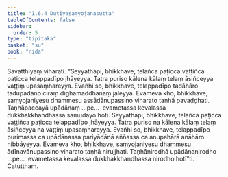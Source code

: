 ```yaml
---
title: "1.6.4 Dutiyasaṃyojanasutta"
tableOfContents: false
sidebar:
  order: 5
type: "tipitaka"
basket: "su"
book: "nida"
---
```



<DynamicBreadcrumb />

<Division number="54" book="nida" bookNo="12" page="313">

<Paragraph number="400" book="nida">
Sāvatthiyaṃ viharati. “Seyyathāpi, bhikkhave, telañca paṭicca vaṭṭiñca paṭicca telappadīpo jhāyeyya. Tatra puriso kālena kālaṃ telaṃ āsiñceyya vaṭṭiṃ upasaṃhareyya. Evañhi so, bhikkhave, telappadīpo tadāhāro tadupādāno ciraṃ dīghamaddhānaṃ jaleyya. Evameva kho, bhikkhave, saṃyojaniyesu dhammesu assādānupassino viharato taṇhā pavaḍḍhati. Taṇhāpaccayā upādānaṃ …pe…  evametassa kevalassa dukkhakkhandhassa samudayo hoti.
</Paragraph>

<Paragraph number="401" book="nida">
Seyyathāpi, bhikkhave, telañca paṭicca vaṭṭiñca paṭicca telappadīpo jhāyeyya. Tatra puriso na kālena kālaṃ telaṃ āsiñceyya na vaṭṭiṃ upasaṃhareyya. Evañhi so, bhikkhave, telappadīpo purimassa ca upādānassa pariyādānā aññassa ca anupahārā anāhāro nibbāyeyya. Evameva kho, bhikkhave, saṃyojaniyesu dhammesu ādīnavānupassino viharato taṇhā nirujjhati. Taṇhānirodhā upādānanirodho …pe…  evametassa kevalassa dukkhakkhandhassa nirodho hotī”ti.

</Paragraph>
</Division>

<Paragraph number="402" type="center" book="nida">
Catutthaṃ.
</Paragraph>